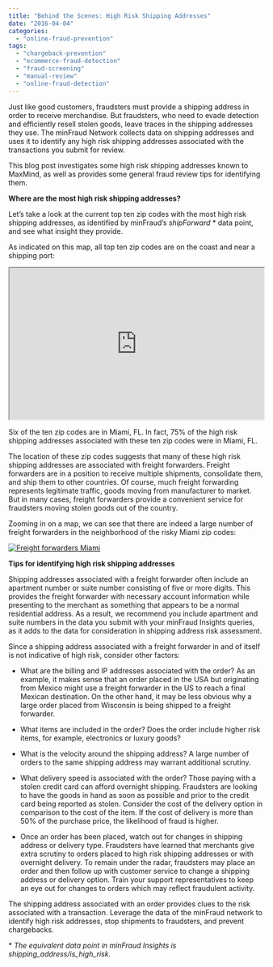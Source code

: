 ```yaml
---
title: "Behind the Scenes: High Risk Shipping Addresses"
date: "2016-04-04"
categories: 
  - "online-fraud-prevention"
tags: 
  - "chargeback-prevention"
  - "ecommerce-fraud-detection"
  - "fraud-screening"
  - "manual-review"
  - "online-fraud-detection"
---
```


Just like good customers, fraudsters must provide a shipping address in order to receive merchandise. But fraudsters, who need to evade detection and efficiently resell stolen goods, leave traces in the shipping addresses they use. The minFraud Network collects data on shipping addresses and uses it to identify any high risk shipping addresses associated with the transactions you submit for review.

This blog post investigates some high risk shipping addresses known to MaxMind, as well as provides some general fraud review tips for identifying them.

**Where are the most high risk shipping addresses?**

Let’s take a look at the current top ten zip codes with the most high risk shipping addresses, as identified by minFraud’s _shipForward_ \* data point, and see what insight they provide.

As indicated on this map, all top ten zip codes are on the coast and near a shipping port:

<iframe width="300" height="150" style="width: 100%; height: 300px;" src="https://blog.maxmind.com/wp-content/uploads/2016/03/map5.html"></iframe>

Six of the ten zip codes are in Miami, FL. In fact, 75% of the high risk shipping addresses associated with these ten zip codes were in Miami, FL.

The location of these zip codes suggests that many of these high risk shipping addresses are associated with freight forwarders. Freight forwarders are in a position to receive multiple shipments, consolidate them, and ship them to other countries. Of course, much freight forwarding represents legitimate traffic, goods moving from manufacturer to market. But in many cases, freight forwarders provide a convenient service for fraudsters moving stolen goods out of the country.

Zooming in on a map, we can see that there are indeed a large number of freight forwarders in the neighborhood of the risky Miami zip codes:

[![Freight forwarders Miami](images/Freight-forwarders-Miami-e1459427863748.png)](https://blog.maxmind.com/wp-content/uploads/2016/03/Freight-forwarders-Miami-e1459427863748.png)

**Tips for identifying high risk shipping addresses**

Shipping addresses associated with a freight forwarder often include an apartment number or suite number consisting of five or more digits. This provides the freight forwarder with necessary account information while presenting to the merchant as something that appears to be a normal residential address. As a result, we recommend you include apartment and suite numbers in the data you submit with your minFraud Insights queries, as it adds to the data for consideration in shipping address risk assessment.

Since a shipping address associated with a freight forwarder in and of itself is not indicative of high risk, consider other factors:

- What are the billing and IP addresses associated with the order? As an example, it makes sense that an order placed in the USA but originating from Mexico might use a freight forwarder in the US to reach a final Mexican destination. On the other hand, it may be less obvious why a large order placed from Wisconsin is being shipped to a freight forwarder.

- What items are included in the order? Does the order include higher risk items, for example, electronics or luxury goods?

- What is the velocity around the shipping address? A large number of orders to the same shipping address may warrant additional scrutiny.

- What delivery speed is associated with the order? Those paying with a stolen credit card can afford overnight shipping. Fraudsters are looking to have the goods in hand as soon as possible and prior to the credit card being reported as stolen. Consider the cost of the delivery option in comparison to the cost of the item. If the cost of delivery is more than 50% of the purchase price, the likelihood of fraud is higher.

- Once an order has been placed, watch out for changes in shipping address or delivery type. Fraudsters have learned that merchants give extra scrutiny to orders placed to high risk shipping addresses or with overnight delivery. To remain under the radar, fraudsters may place an order and then follow up with customer service to change a shipping address or delivery option. Train your support representatives to keep an eye out for changes to orders which may reflect fraudulent activity.

The shipping address associated with an order provides clues to the risk associated with a transaction. Leverage the data of the minFraud network to identify high risk addresses, stop shipments to fraudsters, and prevent chargebacks.

\* _The equivalent data point in minFraud Insights is shipping\_address/is\_high\_risk._
